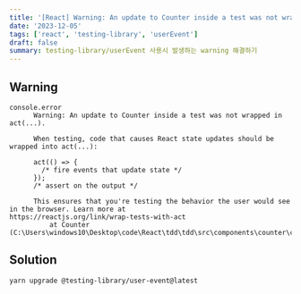 ```yaml
---
title: '[React] Warning: An update to Counter inside a test was not wrapped in act(...).'
date: '2023-12-05'
tags: ['react', 'testing-library', 'userEvent']
draft: false
summary: testing-library/userEvent 사용시 발생하는 warning 해결하기
---
```


## Warning

```
console.error
      Warning: An update to Counter inside a test was not wrapped in act(...).

      When testing, code that causes React state updates should be wrapped into act(...):

      act(() => {
        /* fire events that update state */
      });
      /* assert on the output */

      This ensures that you're testing the behavior the user would see in the browser. Learn more at
https://reactjs.org/link/wrap-tests-with-act
          at Counter (C:\Users\windows10\Desktop\code\React\tdd\tdd\src\components\counter\counter.tsx:4:37)

```

## Solution

```sh
yarn upgrade @testing-library/user-event@latest
```
